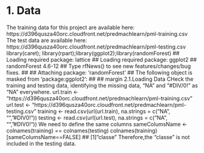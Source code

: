 
# 1. Data
The training data for this project are available here:
https://d396qusza40orc.cloudfront.net/predmachlearn/pml-training.csv
The test data are available here:
https://d396qusza40orc.cloudfront.net/predmachlearn/pml-testing.csv
library(caret); library(rpart);library(ggplot2);library(randomForest)
## Loading required package: lattice
## Loading required package: ggplot2
## randomForest 4.6-12
## Type rfNews() to see new features/changes/bug fixes.
## 
## Attaching package: 'randomForest'
## The following object is masked from 'package:ggplot2':
## 
##     margin
2.1.Loading Data
CHeck the training and testing data, identifying the missing data, “NA” and “#DIV/0!” as “NA” everywhere.
url.train <- "https://d396qusza40orc.cloudfront.net/predmachlearn/pml-training.csv"
url.test <- "https://d396qusza40orc.cloudfront.net/predmachlearn/pml-testing.csv"
training <- read.csv(url(url.train), na.strings = c("NA", "", "#DIV0!"))
testing <- read.csv(url(url.test), na.strings = c("NA", "", "#DIV0!"))
We need to define the same columns
sameColumsName <- colnames(training) == colnames(testing)
colnames(training)[sameColumsName==FALSE]
## [1] "classe"
Therefore,the “classe” is not included in the testing data.
